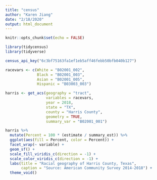 ```yaml
---
title: "census"
author: "Karen Jiang"
date: "2/18/2020"
output: html_document
---
```


```r
knitr::opts_chunk$set(echo = FALSE)

library(tidycensus)
library(tidyverse)

census_api_key("6c3bf75163fa1ef1eb5aff46febb50bfb040b127")
```

```r
racevars <- c(White = "B02001_002", 
              Black = "B02001_003", 
              Asian = "B02001_005",
              Hispanic = "B03003_003")

harris <- get_acs(geography = "tract",
                  variables = racevars, 
                  year = 2018,
                  state = "TX",
                  county = "Harris County",
                  geometry = TRUE,
                  summary_var = "B02001_001") 

harris %>%
  mutate(Percent = 100 * (estimate / summary_est)) %>%
  ggplot(aes(fill = Percent, color = Percent)) +
  facet_wrap(~ variable) +
  geom_sf() +
  scale_fill_viridis_c(direction = -1) +
  scale_color_viridis_c(direction = -1) +
  labs(title = "Racial geography of Harris County, Texas",
       caption = "Source: American Community Survey 2014-2018") +
  theme_void()
```

